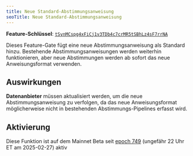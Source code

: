 ```yaml
---
title: Neue Standard-Abstimmungsanweisung
seoTitle: Neue Standard-Abstimmungsanweisung
---
```


**Feature-Schlüssel**:
[`tSynMCspg4xFiCj1v3TDb4c7crMR5tSBhLz4sF7rrNA`](https://explorer.solana.com/address/tSynMCspg4xFiCj1v3TDb4c7crMR5tSBhLz4sF7rrNA)

Dieses Feature-Gate fügt eine neue Abstimmungsanweisung als Standard hinzu.
Bestehende Abstimmungsanweisungen werden weiterhin funktionieren, aber neue
Abstimmungen werden ab sofort das neue Anweisungsformat verwenden.

## Auswirkungen

**Datenanbieter** müssen aktualisiert werden, um die neue Abstimmungsanweisung
zu verfolgen, da das neue Anweisungsformat möglicherweise nicht in bestehenden
Abstimmungs-Pipelines erfasst wird.

## Aktivierung

Diese Funktion ist auf dem Mainnet Beta seit
[epoch 749](https://explorer.solana.com/epoch/748) (ungefähr 22 Uhr ET am
2025-02-27) aktiv
